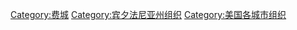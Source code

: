 [[Category:费城|Category:费城]]
[[Category:宾夕法尼亚州组织|Category:宾夕法尼亚州组织]]
[[Category:美国各城市组织|Category:美国各城市组织]]